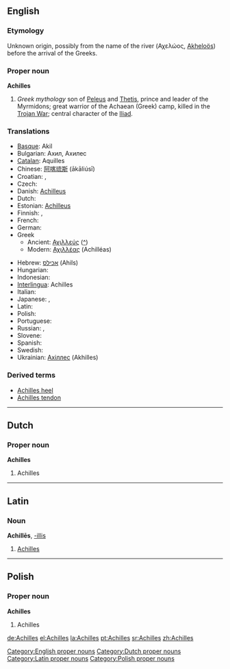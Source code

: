 {{wikipedia}}
==English==

===Etymology===
Unknown origin, possibly from the name of the river (Αχελώος, [[w:Acheloos River|Akheloös]]) before the arrival of the Greeks.

===Proper noun===
'''Achilles'''

# ''Greek mythology'' son of [[Peleus]] and [[Thetis]], prince and leader of the Myrmidons; great warrior of the Achaean (Greek) camp, killed in the [[Trojan War]]; central character of the [[w:Iliad|Iliad]].

===Translations===
{{rfc-level|Translations at L3+ (AutoFormat would have corrected level of Translations)}}
{{trans-top|Greek mythical hero}}
*[[Basque]]: Akil
*Bulgarian: Ахил, Ахилес
*[[Catalan]]: Aquilles
*Chinese: [[阿喀琉斯]] (ākāliúsī)
*Croatian: {{t-|hr|Ahil|m}}, {{t-|hr|Ahilej|m}}
* Czech: {{t|cs|Achilleus}}
*Danish: [[Achilleus]]
* Dutch: {{t-|nl|Achilles}}
*Estonian: [[Achilleus]]
* Finnish: {{t|fi|Akhilleus}}, {{t|fi|Akilles}}
* French: {{t-|fr|Achille}}
* German: {{t|de|Achilleus}}
*Greek
**Ancient: [[Αχιλλεύς]] ([[:el:Αχιλλέας|^]])
**Modern: [[Αχιλλέας]] (Achilléas)
{{trans-mid}}
*Hebrew: [[אכילס]] (Ahils)
* Hungarian: {{t|hu|Akhilleusz}}
* Indonesian: {{t-|id|Achilles|xs=Indonesian}}
*[[Interlingua]]: Achilles
* Italian: {{t+|it|Achille}}
* Japanese: {{t|ja|アキレス|tr=akiresu|sc=Jpan}}, {{t|ja|アキレウス|tr=akireusu|sc=Jpan}}
* Latin: {{t+|la|Achilles|alt=Achillēs}}
* Polish: {{t-|pl|Achilles}}
* Portuguese: {{t|pt|Aquiles}}
* Russian: {{t|ru|Ахилл|tr=Akhíl|sc=Cyrl}}, {{t|ru|Ахиллес|tr=Akhillés|sc=Cyrl}}
* Slovene: {{t+|sl|Ahil}}
* Spanish: {{t|es|Aquiles}}
* Swedish: {{t|sv|Akilles}}
*Ukrainian: [[Ахіллес]] (Akhilles)
{{trans-bottom}}

===Derived terms===
*[[Achilles heel]]
*[[Achilles tendon]]

[[Category:English proper nouns]]

----

==Dutch==

===Proper noun===
'''Achilles'''

# Achilles

[[Category:Dutch proper nouns]]

----

==Latin==

===Noun===
'''Achillēs''', [[Wiktionary Appendix:Latin third declension|-illis]] {{m}}

# [[#English|Achilles]]

[[Category:Latin proper nouns]]

----

==Polish==

===Proper noun===
'''Achilles'''

# Achilles

[[Category:Polish proper nouns]]

[[de:Achilles]]
[[el:Achilles]]
[[la:Achilles]]
[[pt:Achilles]]
[[sr:Achilles]]
[[zh:Achilles]]